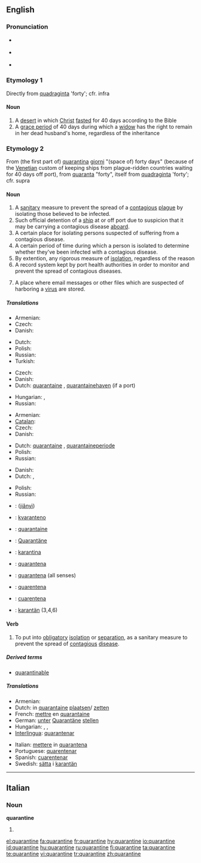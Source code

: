 ==English==
{{wikipedia}}

===Pronunciation===
* {{a|UK}} {{IPA|/ˈkwɒɹ.ən.tiːn/|/ˈkwɒɹ.ən.taɪn/}}
* {{a|US}} {{IPA|/ˈkwɑɹ.ən.tin/|/ˈkwɔɹ.ən.tin/}}
* {{audio|en-us-quarantine.ogg|Audio (US)}}

===Etymology 1===
Directly from {{etyl|la}} [[quadraginta]] 'forty'; cfr. infra

====Noun====
{{en-noun}}

# A [[desert]] in which [[Christ]] [[fast]]ed for 40 days according to the Bible
# A [[grace period]] of 40 days during which a [[widow]] has the right to remain in her dead husband's home, regardless of the inheritance

===Etymology 2===
From (the first part of) {{etyl|it}} [[quarantina]] [[giorni]] "(space of) forty days" (because of the [[Venetian]] custom of keeping ships from plague-ridden countries waiting for 40 days off port), from [[quaranta]] "forty", itself from {{etyl|la}} [[quadraginta]] 'forty'; cfr. supra

====Noun====
{{en-noun}}

# A [[sanitary]] measure to prevent the spread of a [[contagious]] [[plague]] by isolating those believed to be infected.
# Such official detention of a [[ship]] at or off port due to suspicion that it may be carrying a contagious disease [[aboard]].
# A certain place for isolating persons suspected of suffering from a contagious disease.
# A certain period of time during which a person is isolated to determine whether they've been infected with a contagious disease.
# By extention, any rigorous measure of [[isolation]], regardless of the reason
# A record system kept by port health authorities in order to monitor and prevent the spread of contagious diseases.
# {{computing}} A place where email messages or other files which are suspected of harboring a [[virus]] are stored.

=====Translations=====
{{trans-top|sanitary measure isolating infected people}}
* Armenian: {{t|hy|կարանտին|tr=karantin|sc=Armn}}
* Czech: {{t+|cs|karanténa|f}}
* Danish: {{t|da|karantæne|c}}
{{trans-mid}}
* Dutch: {{t+|nl|quarantaine|f}}
* Polish: {{t|pl|kwarantanna|f}}
* Russian: {{t|ru|карантин|m|tr=karantín|sc=Cyrl}}
* Turkish: {{t|tr|karantina}}
{{trans-bottom}}

{{trans-top|place for isolating persons}}
* Czech: {{t+|cs|karanténa|f}}
* Danish: {{t|da|karantæne|c}}
* Dutch: [[quarantaine]] {{f}}, [[quarantainehaven]] (if a port)
{{trans-mid}}
* Hungarian: {{t|hu|karantén}},  {{t|hu|vesztegzár}}
* Russian: {{t|ru|изолятор|m|tr=izoljátor|sc=Cyrl}}
{{trans-bottom}}

{{trans-top|period of isolation}}
* Armenian: {{t|hy|կարանտին|tr=karantin|sc=Armn}}
* [[Catalan]]: {{t+|ca|quarantena|f}}
* Czech: {{t+|cs|karanténa|f}}
* Danish: {{t|da|karantæne|c}}
{{trans-mid}}
* Dutch: [[quarantaine]] {{f}}, [[quarantaineperiode]] {{f}}
* Polish: {{t|pl|kwarantanna|f}}
* Russian: {{t|ru|карантин|m|tr=karantín|sc=Cyrl}}
{{trans-bottom}}

{{trans-top|any rigorous measure of isolation}}
* Danish: {{t|da|karantæne|c}}
* Dutch: {{t+|nl|quarantaine|f}}, {{t+|nl|afzondering|f}}
{{trans-mid}}
* Polish: {{t|pl|kwarantanna|f}}
* Russian: {{t|ru|карантин|m|tr=karantín|sc=Cyrl}}
{{trans-bottom}}

{{checktrans-top}}
* {{ttbc|Mandarin}}: {{zh-ts|檢疫|检疫}} ([[jiǎnyì]])
* {{ttbc|Esperanto}}: [[kvaranteno]]
* {{ttbc|French}}: [[quarantaine]] {{f}}
* {{ttbc|German}}: [[Quarantäne]] {{f}}
* {{ttbc|Indonesian}}: [[karantina]]
{{trans-mid}}
* {{ttbc|Interlingua}}: [[quarantena]]
* {{ttbc|Italian}}: [[quarantena#Italian|quarantena]] {{f}} (all senses)
* {{ttbc|Portuguese}}: [[quarentena]] {{f}}
* {{ttbc|Spanish}}: [[cuarentena]] {{f}}
* {{ttbc|Swedish}}: [[karantän]] {{c}} (3,4,6)
{{trans-bottom}}

====Verb====
{{en-verb|quarantin|ing}}

# To put into [[obligatory]] [[isolation]] or [[separation]], as a sanitary measure to prevent the spread of [[contagious]] [[disease]].

=====Derived terms=====
* [[quarantinable]]

=====Translations=====
{{trans-top|to put into obligatory isolation or separation}}
* Armenian: {{t|hy|կարանտինի ենթարկել|tr=karantini ent’arkel|sc=Armn}}
* Dutch: in [[quarantaine]] [[plaatsen]]/ [[zetten]]
* French: [[mettre]] en [[quarantaine]]
* German: [[unter]] [[Quarantäne]] [[stellen]]
* Hungarian: {{t|hu|elkülönít}},  {{t|hu|karanténba helyez}},  {{t|hu|karanténba zár}}
* [[Interlingua]]: [[quarantenar]]
{{trans-mid}}
* Italian: [[mettere]] in [[quarantena]]
* Portuguese: [[quarentenar]]
* Spanish: [[cuarentenar]]
* Swedish: [[sätta]] i [[karantän]]
{{trans-bottom}}

----

==Italian==

===Noun===
'''quarantine''' {{f}}

# {{plural of|[[quarantina]]|lang=Italian}}

[[el:quarantine]]
[[fa:quarantine]]
[[fr:quarantine]]
[[hy:quarantine]]
[[io:quarantine]]
[[id:quarantine]]
[[hu:quarantine]]
[[ru:quarantine]]
[[fi:quarantine]]
[[ta:quarantine]]
[[te:quarantine]]
[[vi:quarantine]]
[[tr:quarantine]]
[[zh:quarantine]]